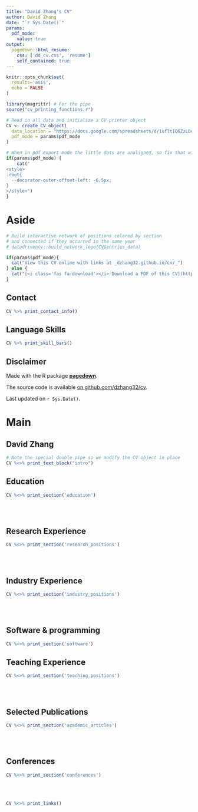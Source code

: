 ```yaml
---
title: "David Zhang's CV"
author: David Zhang
date: "`r Sys.Date()`"
params:
  pdf_mode:
    value: true
output:
  pagedown::html_resume:
    css: ['dd_cv.css', 'resume']
    self_contained: true
---
```


```r
knitr::opts_chunk$set(
  results='asis', 
  echo = FALSE
)

library(magrittr) # For the pipe
source("cv_printing_functions.r")

# Read in all data and initialize a CV printer object
CV <- create_CV_object(
  data_location = "https://docs.google.com/spreadsheets/d/1ufltIQ6ZzLDeDQ6oDjuCuRIZdx95Zn0YNomXwMELG24/edit?usp=sharing",  
  pdf_mode = params$pdf_mode
)

```


```r
# When in pdf export mode the little dots are unaligned, so fix that with some conditional CSS.
if(params$pdf_mode) {
    cat("
<style>
:root{
  --decorator-outer-offset-left: -6.5px;
}
</style>")
}
```


Aside
================================================================================

```r
# Build interactive network of positions colored by section
# and connected if they occurred in the same year
# datadrivencv::build_network_logo(CV$entries_data)
```


```r
if(params$pdf_mode){
  cat("View this CV online with links at _dzhang32.github.io/cv/_")
} else {
  cat("[<i class='fas fa-download'></i> Download a PDF of this CV](https://github.com/dzhang32/cv/raw/main/dz_cv.pdf)")
}
```

Contact {#contact}
--------------------------------------------------------------------------------

```r
CV %>% print_contact_info()
```



Language Skills {#skills}
--------------------------------------------------------------------------------

```r
CV %>% print_skill_bars()
```



Disclaimer {#disclaimer}
--------------------------------------------------------------------------------

Made with the R package [**pagedown**](https://github.com/rstudio/pagedown). 

The source code is available [on github.com/dzhang32/cv](https://github.com/dzhang32/cv).

Last updated on `r Sys.Date()`.


Main
================================================================================

David Zhang {#title}
--------------------------------------------------------------------------------

```r
# Note the special double pipe so we modify the CV object in place
CV %<>% print_text_block("intro") 
```


Education {data-icon=graduation-cap data-concise=true}
--------------------------------------------------------------------------------

```r

CV %<>% print_section('education')
```

<br>
<br>

Research Experience {data-icon=laptop}
--------------------------------------------------------------------------------

```r

CV %<>% print_section('research_positions')

```

<br>
<br>

Industry Experience {data-icon=suitcase}
--------------------------------------------------------------------------------

```r
CV %<>% print_section('industry_positions')
```

<br>
<br>

Software & programming {data-icon=chart-line}
--------------------------------------------------------------------------------

```r
CV %<>% print_section('software')
```


Teaching Experience {data-icon=chalkboard-teacher}
--------------------------------------------------------------------------------

```r
CV %<>% print_section('teaching_positions')
```

<br>
<br>

Selected Publications {data-icon=book}
--------------------------------------------------------------------------------

```r
CV %<>% print_section('academic_articles')
```

<br>
<br>

Conferences {data-icon=chalkboard-teacher}
--------------------------------------------------------------------------------

```r
CV %<>% print_section('conferences')
```

<br>
<br>

```r
CV %<>% print_links()
```

